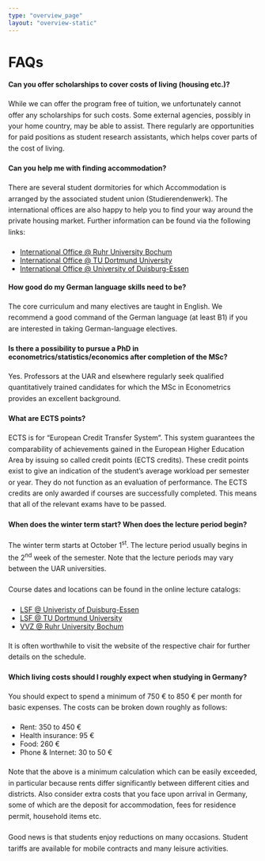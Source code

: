 ```yaml
---
type: "overview_page"
layout: "overview-static"
---
```


<style>
p {
    line-height: 1.6;
    margin: 20px 0;
}
</style>

# FAQs

#### **Can you offer scholarships to cover costs of living (housing etc.)?**

While we can offer the program free of tuition, we unfortunately cannot offer any scholarships for such costs. Some external agencies, possibly in your home country, may be able to assist. There regularly are opportunities for paid positions as student research assistants, which helps cover parts of the cost of living.

#### **Can you help me with finding accommodation?** 

There are several student dormitories for which Accommodation is arranged by the associated student union (Studierendenwerk). The international offices are also happy to help you to find your way around the private housing market. Further information can be found via the following links:

<ul>
<li><a href="http://international.ruhr-uni-bochum.de/wohnen/index.html.en">International Office @ Ruhr University Bochum</a></li>
<li><a href="http://www.aaa.tu-dortmund.de/cms/en/International_Students/Everyday_Life/Accommodation/index.html">International Office @ TU Dortmund University</a></li>
<li><a href="https://www.uni-due.de/international/accommodation.php">International Office @ University of Duisburg-Essen</a></li>
</ul>

#### **How good do my German language skills need to be?**

The core curriculum and many electives are taught in English. We recommend a good command of the German language (at least B1) if you are interested in taking German-language electives.

#### **Is there a possibility to pursue a PhD in econometrics/statistics/economics after completion of the MSc?**

Yes. Professors at the UAR and elsewhere regularly seek qualified quantitatively trained candidates for which the MSc in Econometrics provides an excellent background.

#### **What are ECTS points?**

ECTS is for "European Credit Transfer System". This system guarantees the comparability of achievements gained in the European Higher Education Area by issuing so called credit points (ECTS credits). These credit points exist to give an indication of the student's average workload per semester or year. They do not function as an evaluation of performance.
The ECTS credits are only awarded if courses are successfully completed. This means that all of the relevant exams have to be passed.

#### **When does the winter term start? When does the lecture period begin?**

The winter term starts at October 1<sup>st</sup>. The lecture period usually begins in the 2<sup>nd</sup> week of the semester. Note that the lecture periods may vary between the UAR universities.

Course dates and locations can be found in the online lecture catalogs:

<ul>
<li><a href="https://campus.uni-due.de/lsf/rds?state=user&type=8&topitem=lectures&breadCrumbSource=portal&noDBAction=y&init=y">LSF @ Univeristy of Duisburg-Essen</a></li>
<li><a href="https://www.lsf.tu-dortmund.de/qisserver/rds?state=user&type=8&topitem=lectures&breadCrumbSource=portal&noDBAction=y&init=y">LSF @ TU Dortmund University</a></li>
<li><a href="https://vvz.ruhr-uni-bochum.de/campus/all/fields.asp?group=Vorlesungsverzeichnis&lang=en&tguid=0xF13C2A4A39064F2295BE2AE837945F8E">VVZ @ Ruhr University Bochum</a></li>
</ul>

It is often worthwhile to visit the website of the respective chair for further details on the schedule.


#### **Which living costs should I roughly expect when studying in Germany?**

You should expect to spend a minimum of 750 € to 850 € per month for <it>basic expenses</it>. The costs can be broken down roughly as follows:

<ul>
<li>Rent: 350 to 450 €</li>
<li>Health insurance: 95 €</li>
<li>Food: 260 €</li>
<li>Phone & Internet: 30 to 50 €</li>
</ul>
  
Note that the above is a minimum calculation which can be easily exceeded, in particular because rents differ significantly between different cities and districts. Also consider extra costs that you face upon arrival in Germany, some of which are the deposit for accommodation, fees for residence permit, household items etc.

Good news is that students enjoy reductions on many occasions. Student tariffs are available for mobile contracts and many leisure activities.

